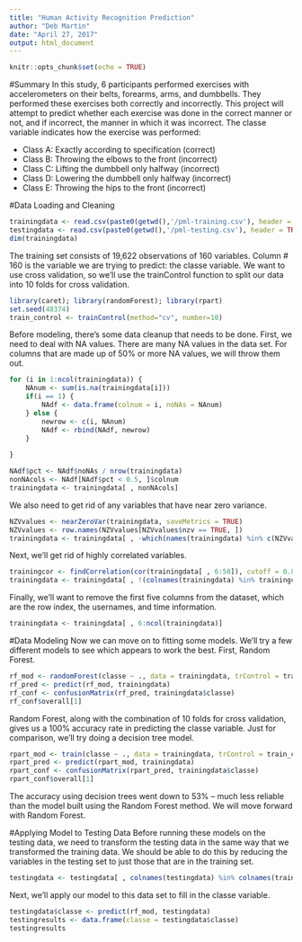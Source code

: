```yaml
---
title: "Human Activity Recognition Prediction"
author: "Deb Martin"
date: "April 27, 2017"
output: html_document
---
```


```r
knitr::opts_chunk$set(echo = TRUE)
```

#Summary
In this study, 6 participants performed exercises with accelerometers on their belts, forearms, arms, and dumbbells. They performed these exercises both correctly and incorrectly. This project will attempt to predict whether each exercise was done in the correct manner or not, and if incorrect, the manner in which it was incorrect. The classe variable indicates how the exercise was performed:

* Class A: Exactly according to specification (correct)
* Class B: Throwing the elbows to the front (incorrect)
* Class C: Lifting the dumbbell only halfway (incorrect)
* Class D: Lowering the dumbbell only halfway (incorrect)
* Class E: Throwing the hips to the front (incorrect)

#Data Loading and Cleaning

```r
trainingdata <- read.csv(paste0(getwd(),'/pml-training.csv'), header = TRUE, na.strings = c('#DIV/0!', 'NA', ''))
testingdata <- read.csv(paste0(getwd(),'/pml-testing.csv'), header = TRUE, na.strings = c('#DIV/0!', 'NA', ''))
dim(trainingdata)
```

The training set consists of 19,622 observations of 160 variables. Column # 160 is the variable we are trying to predict: the classe variable. We want to use cross validation, so we'll use the trainControl function to split our data into 10 folds for cross validation.

```r
library(caret); library(randomForest); library(rpart)
set.seed(48374)
train_control <- trainControl(method="cv", number=10)
```

Before modeling, there's some data cleanup that needs to be done. First, we need to deal with NA values. There are many NA values in the data set. For columns that are made up of 50% or more NA values, we will throw them out.

```r
for (i in 1:ncol(trainingdata)) {
	NAnum <- sum(is.na(trainingdata[i]))
	if(i == 1) {
		NAdf <- data.frame(colnum = i, noNAs = NAnum)
	} else {
		newrow <- c(i, NAnum)
		NAdf <- rbind(NAdf, newrow)
	}
	
}

NAdf$pct <- NAdf$noNAs / nrow(trainingdata)
nonNAcols <- NAdf[NAdf$pct < 0.5, ]$colnum
trainingdata <- trainingdata[ , nonNAcols]
```

We also need to get rid of any variables that have near zero variance.

```r
NZVvalues <- nearZeroVar(trainingdata, saveMetrics = TRUE)
NZVvalues <- row.names(NZVvalues[NZVvalues$nzv == TRUE, ])
trainingdata <- trainingdata[ , -which(names(trainingdata) %in% c(NZVvalues))]
```

Next, we'll get rid of highly correlated variables.
```r
trainingcor <- findCorrelation(cor(trainingdata[ , 6:58]), cutoff = 0.8, exact = TRUE, names = TRUE)
trainingdata <- trainingdata[ , !(colnames(trainingdata) %in% trainingcor)]
```

Finally, we'll want to remove the first five columns from the dataset, which are the row index, the usernames, and time information.

```r
trainingdata <- trainingdata[ , 6:ncol(trainingdata)]
```

#Data Modeling
Now we can move on to fitting some models. We'll try a few different models to see which appears to work the best. First, Random Forest.

```r
rf_mod <- randomForest(classe ~ ., data = trainingdata, trControl = train_control)
rf_pred <- predict(rf_mod, trainingdata)
rf_conf <- confusionMatrix(rf_pred, trainingdata$classe)
rf_conf$overall[1]
```
Random Forest, along with the combination of 10 folds for cross validation, gives us a 100% accuracy rate in predicting the classe variable. Just for comparison, we'll try doing a decision tree model.

```r
rpart_mod <- train(classe ~ ., data = trainingdata, trControl = train_control, method = 'rpart')
rpart_pred <- predict(rpart_mod, trainingdata)
rpart_conf <- confusionMatrix(rpart_pred, trainingdata$classe)
rpart_conf$overall[1]
```
The accuracy using decision trees went down to 53% -- much less reliable than the model built using the Random Forest method. We will move forward with Random Forest.

#Applying Model to Testing Data
Before running these models on the testing data, we need to transform the testing data in the same way that we transformed the training data. We should be able to do this by reducing the variables in the testing set to just those that are in the training set.
```r
testingdata <- testingdata[ , colnames(testingdata) %in% colnames(trainingdata)]
```

Next, we'll apply our model to this data set to fill in the classe variable.

```r
testingdata$classe <- predict(rf_mod, testingdata)
testingresults <- data.frame(classe = testingdata$classe)
testingresults
```